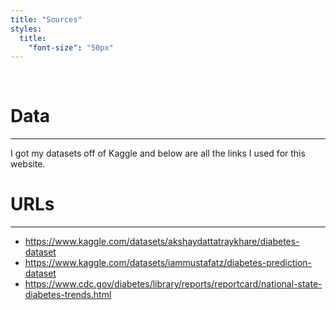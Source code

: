 ```yaml
---
title: "Sources"
styles:
  title:
    "font-size": "50px"
---
```


 

# Data

------------------------------------------------------------------------

I got my datasets off of Kaggle and below are all the links I used for this website.

# URLs

------------------------------------------------------------------------

-   [https://www.kaggle.com/datasets/akshaydattatraykhare/diabetes-dataset](https://www.kaggle.com/datasets/akshaydattatraykhare/diabetes-dataset)
-   [https://www.kaggle.com/datasets/iammustafatz/diabetes-prediction-dataset](https://www.kaggle.com/datasets/iammustafatz/diabetes-prediction-dataset)
-   [https://www.cdc.gov/diabetes/library/reports/reportcard/national-state-diabetes-trends.html](https://www.cdc.gov/diabetes/library/reports/reportcard/national-state-diabetes-trends.html)
